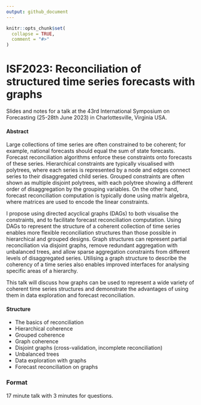 ```yaml
---
output: github_document
---
```


<!-- README.md is generated from README.Rmd. Please edit that file -->

```r
knitr::opts_chunk$set(
  collapse = TRUE,
  comment = "#>"
)
```

# ISF2023: Reconciliation of structured time series forecasts with graphs

<!-- badges: start -->
<!-- badges: end -->

Slides and notes for a talk at the 43rd International Symposium on Forecasting (25-28th June 2023) in Charlottesville, Virginia USA.

#### Abstract

Large collections of time series are often constrained to be coherent; for example, national forecasts should equal the sum of state forecasts. Forecast reconciliation algorithms enforce these constraints onto forecasts of these series. Hierarchical constraints are typically visualised with polytrees, where each series is represented by a node and edges connect series to their disaggregated child series. Grouped constraints are often shown as multiple disjoint polytrees, with each polytree showing a different order of disaggregation by the grouping variables. On the other hand, forecast reconciliation computation is typically done using matrix algebra, where matrices are used to encode the linear constraints.

I propose using directed acyclical graphs (DAGs) to both visualise the constraints, and to facilitate forecast reconciliation computation. Using DAGs to represent the structure of a coherent collection of time series enables more flexible reconciliation structures than those possible in hierarchical and grouped designs. Graph structures can represent partial reconciliation via disjoint graphs, remove redundant aggregation with unbalanced trees, and allow sparse aggregation constraints from different levels of disaggregated series. Utilising a graph structure to describe the coherency of a time series also enables improved interfaces for analysing specific areas of a hierarchy.

This talk will discuss how graphs can be used to represent a wide variety of coherent time series structures and demonstrate the advantages of using them in data exploration and forecast reconciliation.


#### Structure

* The basics of reconciliation
* Hierarchical coherence
* Grouped coherence
* Graph coherence
* Disjoint graphs (cross-validation, incomplete reconciliation)
* Unbalanced trees
* Data exploration with graphs
* Forecast reconciliation on graphs

### Format

17 minute talk with 3 minutes for questions.
